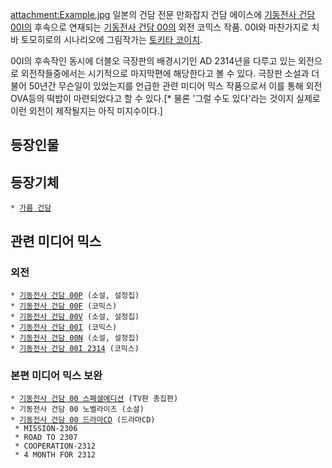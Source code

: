 attachment:Example.jpg
일본의 건담 전문 만화잡지 건담 에이스에 [[기동전사 건담 00I]]의 후속으로 연재되는 [[기동전사 건담 00]]의 외전 코믹스 작품. 00I와 마찬가지로 치바 토모히로의 시나리오에 그림작가는 [[토키타 코이치]].

00I의 후속작인 동시에 더블오 극장판의 배경시기인 AD 2314년을 다루고 있는 외전으로 외전작들중에서는 시기적으로 마지막편에 해당한다고 볼 수 있다. 극장판 소설과 더불어 50년간 무슨일이 있었는지를 언급한 관련 미디어 믹스 작품으로서 이를 통해 외전 OVA등의 떡밥이 마련되었다고 할 수 있다.[* 물론 '그럴 수도 있다'라는 것이지 실제로 이런 외전이 제작될지는 아직 미지수이다.]
== 등장인물 ==
== 등장기체 ==
 * [[가름 건담]]
== 관련 미디어 믹스 ==
=== 외전 ===
 * [[기동전사 건담 00P]] (소설, 설정집)
 * [[기동전사 건담 00F]] (코믹스)
 * [[기동전사 건담 00V]] (소설, 설정집)
 * [[기동전사 건담 00I]] (코믹스)
 * [[기동전사 건담 00N]] (소설, 설정집)
 * [[기동전사 건담 00I 2314]] (코믹스)
=== 본편 미디어 믹스 보완 ===
 * [[기동전사 건담 00 스페셜에디션]] (TV판 총집편)
 * 기동전사 건담 00 노벨라이즈 (소설)
 * [[기동전사 건담 00 드라마CD]] (드라마CD)
  * MISSION-2306 
  * ROAD TO 2307 
  * COOPERATION-2312 
  * 4 MONTH FOR 2312

